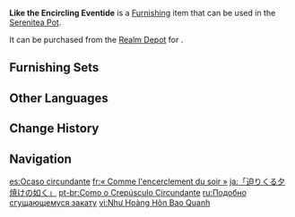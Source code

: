 {{Furnishing Infobox
|id             = 372458
|image          = Item Like the Encircling Eventide.png
|category       = Landform
|subcategory    = Small Shrub
|quality        = 3
|adeptal_energy = 20
|load           = 50
|reduced_load   = 50
|description    = "Ah, the sun's gone down again. I wonder if I'll be able to sleep well tonight..."<br>As she watched the last moments of evening flee from sight, the [[Layla|sleepless young woman]] groaned as she continued to sit at her desk, trudging ever forward through her paper until unconsciousness swarmed her...<br>When she finally awoke, a leaf stained color of even-tide was beside her hand, and lo and behold, she had made good progress on her work. It was not until the next time when she went to view the stars in the desert that she would realize what plant that leaf had come from. Then, she would agree that the sight of its long, narrow leaves dancing in the wind was indeed a most memorable sight &mdash; certainly one worth leaving a memento of.
|mention        = Layla
|source1        = [[Realm Depot]]
}}

'''Like the Encircling Eventide''' is a [[Furnishing]] item that can be used in the [[Serenitea Pot]].

It can be purchased from the [[Realm Depot]] for {{Item|Realm Currency|30|x=80}}.

==Furnishing Sets==
{{Craft Usage|type=Furnishing Set}}

==Other Languages==
{{Other Languages
|en      = Like the Encircling Eventide
|zhs     = 「如簇拥的晚霞」
|zhs_rm  = "Rú Cùyōng de Wǎnxiá"
|zht     = 「如簇擁的晚霞」
|zht_rm  = "Rú Cùyǒng de Wǎnxiá"
|zh_tl   = 
|ja      = 「迫りくる夕焼けの如く」
|ja_rm   = "Semarikuru Yuuyake no Gotoku"
|ja_tl   = "Like the Looming Evening Glow"
|ko      = 「촘촘한 노을처럼」
|ko_rm   = "Chomchomhan Noeulcheoreom"
|ko_tl   = "Like the Tight Sunset"
|es      = Ocaso circundante
|es_tl   = Encircling Sunset
|fr      = «&nbsp;Comme l'encerclement du soir&nbsp;»
|fr_tl   = "Like the Encircling of the Evening"
|ru      = Подобно сгущающемуся закату
|ru_tl   = Like the Thickening Sunset
|th      = "ประหนึ่งแสงยามเย็นที่ห้อมล้อม"
|th_rm   = 
|th_tl   = 
|vi      = Như Hoàng Hôn Bao Quanh
|vi_tl   = 
|de      = „Wie das um sich greifende Abendrot“
|de_tl   = "Like the Spreading Dusk"
|id      = Layaknya Senja Malam yang Dikerubungi
|id_tl   = Like the Encircled Evening Dusk
|pt      = Como o Crepúsculo Circundante
|pt_tl   = 
|tr      = Sarmalanmış Akşam Misali
|tr_tl   = 
|it      = Come il vespro avvolgente
|it_tl   = 
}}

==Change History==
{{Change History|3.1}}

==Navigation==
{{Furnishing Navbox|exterior}}

[[es:Ocaso circundante]]
[[fr:« Comme l'encerclement du soir »]]
[[ja:「迫りくる夕焼けの如く」]]
[[pt-br:Como o Crepúsculo Circundante]]
[[ru:Подобно сгущающемуся закату]]
[[vi:Như Hoàng Hôn Bao Quanh]]